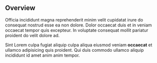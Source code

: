 ## Overview

Officia incididunt magna reprehenderit minim velit cupidatat irure do consequat
nostrud esse ea non dolore. Dolor occaecat duis et in veniam occaecat tempor quis excepteur.
In voluptate consequat mollit pariatur proident do velit dolore ad.

Sint Lorem culpa fugiat aliquip culpa aliqua eiusmod veniam **occaecat** et ullamco adipisicing quis proident. Qui duis commodo ullamco aliquip incididunt id amet anim anim tempor.
